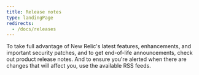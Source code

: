 ```yaml
---
title: Release notes
type: landingPage
redirects:
  - /docs/releases
---
```


To take full advantage of New Relic's latest features, enhancements, and important security patches, and to get end-of-life announcements, check out product release notes. And to ensure you're alerted when there are changes that will affect you, use the available RSS feeds.

<TechTileGrid>
  <TechTile
    name="Android agent"
    icon="logo-android-color"
    to="/docs/release-notes/mobile-release-notes/android-release-notes"
  />
  <TechTile
    name="Browser agent"
    icon="logo-javascript"
    to="/docs/release-notes/new-relic-browser-release-notes/browser-agent-release-notes"
  />
  <TechTile
    name="C SDK"
    icon="logo-c"
    to="/docs/release-notes/agent-release-notes/c-sdk-release-notes"
  />
  <TechTile
    name="Cloud integrations"
    icon="logo-newrelic"
    to="/docs/release-notes/infrastructure-release-notes/cloud-integration-release-notes"
  />
  <TechTile
    name="Containerized private minion (CPM)"
    icon="logo-newrelic"
    to="/docs/release-notes/synthetics-release-notes/containerized-private-minions-release-notes"
  />
  <TechTile
    name="Diagnostics CLI (nrdiag)"
    icon="logo-newrelic"
    to="/docs/release-notes/diagnostics-release-notes/diagnostics-cli-release-notes"
  />
  <TechTile
    name="Go agent"
    icon="logo-go"
    to="/docs/release-notes/agent-release-notes/go-release-notes"
  />
  <TechTile
    name="Infrastructure agent"
    icon="logo-newrelic"
    to="/docs/release-notes/infrastructure-release-notes/infrastructure-agent-release-notes"
  />
  <TechTile
    name="Insights app for tvOS"
    icon="logo-newrelic"
    to="/docs/release-notes/mobile-apps-release-notes/insights-tvos-release-notes"
  />
  <TechTile
    name="iOS agent"
    icon="logo-apple-color"
    to="/docs/release-notes/mobile-release-notes/ios-release-notes"
  />
  <TechTile
    name="Java agent"
    icon="logo-java"
    to="/docs/release-notes/agent-release-notes/java-release-notes"
  />
  <TechTile
    name="Kubernetes integrations"
    icon="logo-kubernetes"
    to="/docs/release-notes/infrastructure-release-notes/kubernetes-integration-release-notes"
  />
  <TechTile
    name="Mobile app for Android"
    icon="logo-android-color"
    to="/docs/release-notes/mobile-apps-release-notes/new-relic-android-release-notes"
  />
  <TechTile
    name="Mobile app for iOS"
    icon="logo-apple-color"
    to="/docs/release-notes/mobile-apps-release-notes/new-relic-ios-release-notes"
  />
  <TechTile
    name=".NET agent"
    icon="logo-dotnet"
    to="/docs/release-notes/agent-release-notes/net-release-notes"
  />
  <TechTile
    name="Node.js agent"
    icon="logo-nodejs"
    to="/docs/release-notes/agent-release-notes/nodejs-release-notes"
  />
  <TechTile
    name="PHP agent"
    icon="logo-php"
    to="/docs/release-notes/agent-release-notes/php-release-notes"
  />
  <TechTile
    name="Python agent"
    icon="logo-python"
    to="/docs/release-notes/agent-release-notes/python-release-notes"
  />
  <TechTile
    name="Ruby agent"
    icon="logo-ruby"
    to="/docs/release-notes/agent-release-notes/ruby-release-notes"
  />
  <TechTile
    name="tvOS agent"
    icon="logo-apple-color"
    to="/docs/release-notes/mobile-release-notes/tvos-release-notes"
  />
  <TechTile
    name="XCFramework agent"
    icon="logo-apple-color"
    to="/docs/release-notes/mobile-release-notes/xcframework-release-notes"
  />
</TechTileGrid>
